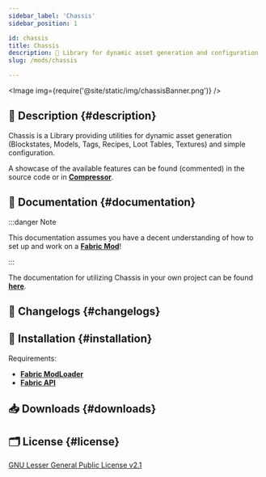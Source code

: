 ```yaml
---
sidebar_label: 'Chassis'
sidebar_position: 1

id: chassis
title: Chassis
description: 🧮 Library for dynamic asset generation and configuration
slug: /mods/chassis

---
```


<head>
    <meta content="Chassis" property="og:title" />
    <meta content="Evergood Team" property="og:site_name" />
    <meta content="🧮 Library providing utilities for dynamic asset generation and configuration" property="og:description" />
    <meta content="https://evergoodteam.github.io/docs/mods/chassis" property="og:url" />
    <meta content="https://evergoodteam.github.io/img/chassisIcon.png" property="og:image" />
    <meta content="#65c18c" data-react-helmet="true" name="theme-color" />
    <meta name="twitter:card" content="app" />
</head>



<Image img={require('@site/static/img/chassisBanner.png')} />


## 📑 Description {#description}

Chassis is a Library providing utilities for dynamic asset generation (Blockstates, Models, Tags, Recipes, Loot Tables, Textures) and simple configuration.

A showcase of the available features can be found (commented) in the source code or in [**Compressor**](https://www.curseforge.com/minecraft/mc-mods/compressor).

<Source project = "Chassis"></Source>

## 📖 Documentation {#documentation}

:::danger Note

This documentation assumes you have a decent understanding of how to set up and work on a [**Fabric Mod**](https://fabricmc.net/wiki)!

:::

The documentation for utilizing Chassis in your own project can be found [**here**](/docs/chassis).

## 📰 Changelogs {#changelogs}

<Tabs className="chassis-tabs">
    <TabItem value="1.2.3" label="1.2.3 (1.19.2)" default>
        <Changelog project="chassis" version="1.2.3"/>
    </TabItem>
    <TabItem value="1.2.x" label="1.2.x (1.19.x)">
        <Changelog project="chassis" version="1.2.2"/>
        <Changelog project="chassis" version="1.2.1"/>
        <Changelog project="chassis" version="1.2.0"/>
    </TabItem>
    <TabItem value="1.1.x" label="1.1.x (1.18.2)">
        <Changelog project="chassis" version="1.1.0"/>
    </TabItem>
    <TabItem value="1.0.x" label="1.0.x (1.18.1)">
    </TabItem>
</Tabs>

## 🔧 Installation {#installation}

Requirements:
- [**Fabric ModLoader**](https://fabricmc.net/)
- [**Fabric API**](https://www.curseforge.com/minecraft/mc-mods/fabric-api)

## 📥 Downloads {#downloads}


<div style={{textAlign: 'center', margin: '2rem'}}><Curseforge type ="mc-mods" project = "chassis"/><Modrinth type="mod" project="chassis"/></div>

## 🗂️ License {#license}

[GNU Lesser General Public License v2.1](https://github.com/EvergoodTeam/Chassis/blob/1.18.1/LICENSE)